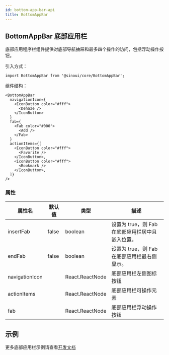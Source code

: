 ```yaml
---
id: bottom-app-bar-api
title: BottomAppBar
---
```


## BottomAppBar 底部应用栏

底部应用程序栏组件提供对底部导航抽屉和最多四个操作的访问，包括浮动操作按钮。

引入方式：

```tsx
import BottomAppBar from '@sinoui/core/BottomAppBar';
```

组件结构：

```tsx
<BottomAppBar
  navigationIcon={
    <IconButton color="#fff">
      <Dehaze />
    </IconButton>
  }
  fab={
    <Fab color="#000">
      <Add />
    </Fab>
  }
  actionItems={[
    <IconButton color="#fff">
      <Favorite />
    </IconButton>,
    <IconButton color="#fff">
      <Bookmark />
    </IconButton>,
  ]}
/>
```

### 属性

| 属性名         | 默认值 | 类型            | 描述                                             |
| -------------- | ------ | --------------- | ------------------------------------------------ |
| insertFab      | false  | boolean         | 设置为 true，则 Fab 在底部应用栏居中且嵌入位置。 |
| endFab         | false  | boolean         | 设置为 true，则 Fab 在底部应用栏最右侧显示。     |
| navigationIcon |        | React.ReactNode | 底部应用栏左侧图标按钮                           |
| actionItems    |        | React.ReactNode | 底部应用栏可操作元素                             |
| fab            |        | React.ReactNode | 底部应用栏浮动操作按钮                           |

## 示例

更多底部应用栏示例请查看[开发文档](../components/bottom-app-bar)
